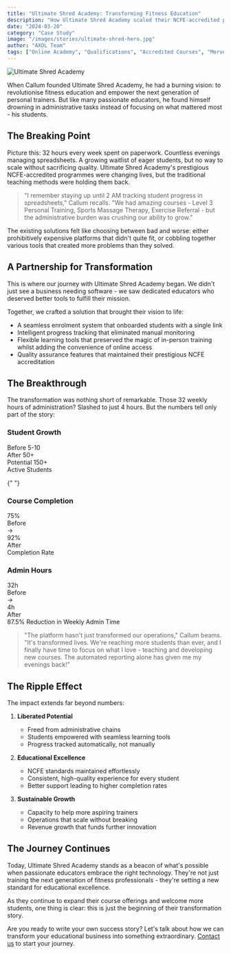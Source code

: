 ```yaml
---
title: "Ultimate Shred Academy: Transforming Fitness Education"
description: "How Ultimate Shred Academy scaled their NCFE-accredited personal training courses from 10 to 150+ students while reducing admin time by 87%"
date: "2024-03-20"
category: "Case Study"
image: "/images/stories/ultimate-shred-hero.jpg"
author: "AXOL Team"
tags: ["Online Academy", "Qualifications", "Accredited Courses", "Merve.app"]
---
```


<img
  src="/images/stories/ultimate-shred-hero.jpeg"
  alt="Ultimate Shred Academy"
  className="w-full h-auto"
/>

When Callum founded Ultimate Shred Academy, he had a burning vision: to revolutionise fitness education and empower the next generation of personal trainers. But like many passionate educators, he found himself drowning in administrative tasks instead of focusing on what mattered most - his students.

## The Breaking Point

Picture this: 32 hours every week spent on paperwork. Countless evenings managing spreadsheets. A growing waitlist of eager students, but no way to scale without sacrificing quality. Ultimate Shred Academy's prestigious NCFE-accredited programmes were changing lives, but the traditional teaching methods were holding them back.

> "I remember staying up until 2 AM tracking student progress in spreadsheets," Callum recalls. "We had amazing courses - Level 3 Personal Training, Sports Massage Therapy, Exercise Referral - but the administrative burden was crushing our ability to grow."

The existing solutions felt like choosing between bad and worse: either prohibitively expensive platforms that didn't quite fit, or cobbling together various tools that created more problems than they solved.

## A Partnership for Transformation

This is where our journey with Ultimate Shred Academy began. We didn't just see a business needing software - we saw dedicated educators who deserved better tools to fulfill their mission.

Together, we crafted a solution that brought their vision to life:

- A seamless enrolment system that onboarded students with a single link
- Intelligent progress tracking that eliminated manual monitoring
- Flexible learning tools that preserved the magic of in-person training whilst adding the convenience of online access
- Quality assurance features that maintained their prestigious NCFE accreditation

## The Breakthrough

The transformation was nothing short of remarkable. Those 32 weekly hours of administration? Slashed to just 4 hours. But the numbers tell only part of the story:

<div className="flex flex-wrap gap-8 my-12">
  <div className="flex-1 basis-[300px] p-8 bg-card rounded-lg border border-muted shadow-lg">
    <h3 className="text-blue-600 font-bold text-2xl mb-6">Student Growth</h3>
    <div className="space-y-4">
      <div>
        <div className="flex justify-between items-center mb-2">
          <span className="text-muted-foreground">Before</span>
          <span className="text-blue-600 font-bold text-xl">5-10</span>
        </div>
        <div className="w-full h-2 bg-gray-100 rounded-full">
          <div className="w-[10%] h-full bg-blue-500 rounded-full" />
        </div>
      </div>
      <div>
        <div className="flex justify-between items-center mb-2">
          <span className="text-muted-foreground">After</span>
          <span className="text-blue-600 font-bold text-xl">50+</span>
        </div>
        <div className="w-full h-2 bg-gray-100 rounded-full">
          <div className="w-[50%] h-full bg-blue-500 rounded-full" />
        </div>
      </div>
      <div>
        <div className="flex justify-between items-center mb-2">
          <span className="text-muted-foreground">Potential</span>
          <span className="text-blue-600 font-bold text-xl">150+</span>
        </div>
        <div className="w-full h-2 bg-gray-100 rounded-full">
          <div className="w-full h-full bg-blue-500 rounded-full" />
        </div>
      </div>
    </div>
    <div className="text-center text-gray-500 text-sm mt-6">Active Students</div>
  </div>

{" "}

<div className="flex-1 basis-[300px] p-8 bg-card rounded-lg border border-muted shadow-lg">
  <h3 className="font-bold text-2xl mb-6">Course Completion</h3>
  <div className="flex justify-center items-center gap-12">
    <div className="text-center">
      <div className="text-4xl font-bold text-red-600 mb-2">75%</div>
      <div className="text-muted-foreground">Before</div>
    </div>
    <div className="text-4xl text-muted-foreground">→</div>
    <div className="text-center">
      <div className="text-4xl font-bold text-green-600 mb-2">92%</div>
      <div className="text-muted-foreground">After</div>
    </div>
  </div>
  <div className="text-center text-muted-foreground text-sm mt-6">
    Completion Rate
  </div>
</div>

  <div className="flex-1 basis-[300px] p-8 bg-card rounded-lg border border-muted shadow-lg">
    <h3 className="font-bold text-2xl mb-6">Admin Hours</h3>
    <div className="flex justify-center items-center gap-12">
      <div className="text-center">
        <div className="text-4xl font-bold text-red-600 mb-2">32h</div>
        <div className="text-muted-foreground">Before</div>
      </div>
      <div className="text-4xl text-muted-foreground">→</div>
      <div className="text-center">
        <div className="text-4xl font-bold text-green-600 mb-2">4h</div>
        <div className="text-muted-foreground">After</div>
      </div>
    </div>
    <div className="mt-8 py-3 px-4 bg-background rounded-lg text-green-600 font-bold text-center">
      87.5% Reduction in Weekly Admin Time
    </div>
  </div>
</div>

> "The platform hasn't just transformed our operations," Callum beams. "It's transformed lives. We're reaching more students than ever, and I finally have time to focus on what I love - teaching and developing new courses. The automated reporting alone has given me my evenings back!"

## The Ripple Effect

The impact extends far beyond numbers:

1. **Liberated Potential**

   - Freed from administrative chains
   - Students empowered with seamless learning tools
   - Progress tracked automatically, not manually

2. **Educational Excellence**

   - NCFE standards maintained effortlessly
   - Consistent, high-quality experience for every student
   - Better support leading to higher completion rates

3. **Sustainable Growth**

   - Capacity to help more aspiring trainers
   - Operations that scale without breaking
   - Revenue growth that funds further innovation

## The Journey Continues

Today, Ultimate Shred Academy stands as a beacon of what's possible when passionate educators embrace the right technology. They're not just training the next generation of fitness professionals - they're setting a new standard for educational excellence.

As they continue to expand their course offerings and welcome more students, one thing is clear: this is just the beginning of their transformation story.

Are you ready to write your own success story? Let's talk about how we can transform your educational business into something extraordinary. [Contact us](/contact) to start your journey.
